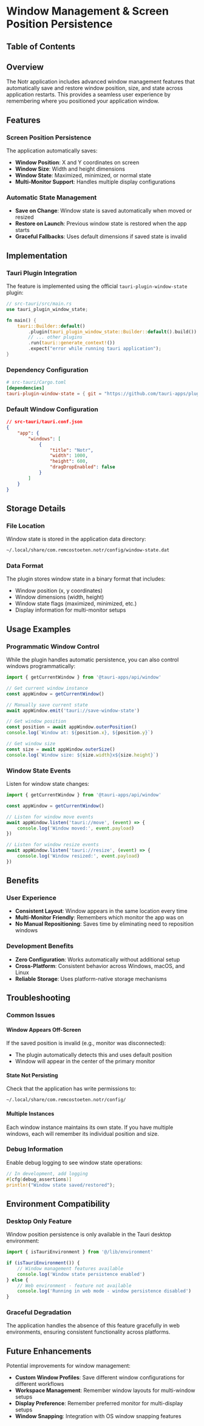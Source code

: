 # Window Management & Screen Position Persistence

## Table of Contents

## Overview

The Notr application includes advanced window management features that automatically save and restore window position, size, and state across application restarts. This provides a seamless user experience by remembering where you positioned your application window.

## Features

### Screen Position Persistence

The application automatically saves:

- **Window Position**: X and Y coordinates on screen
- **Window Size**: Width and height dimensions
- **Window State**: Maximized, minimized, or normal state
- **Multi-Monitor Support**: Handles multiple display configurations

### Automatic State Management

- **Save on Change**: Window state is saved automatically when moved or resized
- **Restore on Launch**: Previous window state is restored when the app starts
- **Graceful Fallbacks**: Uses default dimensions if saved state is invalid

## Implementation

### Tauri Plugin Integration

The feature is implemented using the official `tauri-plugin-window-state` plugin:

```rust
// src-tauri/src/main.rs
use tauri_plugin_window_state;

fn main() {
    tauri::Builder::default()
        .plugin(tauri_plugin_window_state::Builder::default().build())
        // ... other plugins
        .run(tauri::generate_context!())
        .expect("error while running tauri application");
}
```

### Dependency Configuration

```toml
# src-tauri/Cargo.toml
[dependencies]
tauri-plugin-window-state = { git = "https://github.com/tauri-apps/plugins-workspace", branch = "v1" }
```

### Default Window Configuration

```json
// src-tauri/tauri.conf.json
{
    "app": {
        "windows": [
            {
                "title": "Notr",
                "width": 1000,
                "height": 600,
                "dragDropEnabled": false
            }
        ]
    }
}
```

## Storage Details

### File Location

Window state is stored in the application data directory:

```bash
~/.local/share/com.remcostoeten.notr/config/window-state.dat
```

### Data Format

The plugin stores window state in a binary format that includes:

- Window position (x, y coordinates)
- Window dimensions (width, height)
- Window state flags (maximized, minimized, etc.)
- Display information for multi-monitor setups

## Usage Examples

### Programmatic Window Control

While the plugin handles automatic persistence, you can also control windows programmatically:

```typescript
import { getCurrentWindow } from '@tauri-apps/api/window'

// Get current window instance
const appWindow = getCurrentWindow()

// Manually save current state
await appWindow.emit('tauri://save-window-state')

// Get window position
const position = await appWindow.outerPosition()
console.log(`Window at: ${position.x}, ${position.y}`)

// Get window size
const size = await appWindow.outerSize()
console.log(`Window size: ${size.width}x${size.height}`)
```

### Window State Events

Listen for window state changes:

```typescript
import { getCurrentWindow } from '@tauri-apps/api/window'

const appWindow = getCurrentWindow()

// Listen for window move events
await appWindow.listen('tauri://move', (event) => {
    console.log('Window moved:', event.payload)
})

// Listen for window resize events
await appWindow.listen('tauri://resize', (event) => {
    console.log('Window resized:', event.payload)
})
```

## Benefits

### User Experience

- **Consistent Layout**: Window appears in the same location every time
- **Multi-Monitor Friendly**: Remembers which monitor the app was on
- **No Manual Repositioning**: Saves time by eliminating need to reposition windows

### Development Benefits

- **Zero Configuration**: Works automatically without additional setup
- **Cross-Platform**: Consistent behavior across Windows, macOS, and Linux
- **Reliable Storage**: Uses platform-native storage mechanisms

## Troubleshooting

### Common Issues

#### Window Appears Off-Screen

If the saved position is invalid (e.g., monitor was disconnected):

- The plugin automatically detects this and uses default position
- Window will appear in the center of the primary monitor

#### State Not Persisting

Check that the application has write permissions to:

```bash
~/.local/share/com.remcostoeten.notr/config/
```

#### Multiple Instances

Each window instance maintains its own state. If you have multiple windows, each will remember its individual position and size.

### Debug Information

Enable debug logging to see window state operations:

```rust
// In development, add logging
#[cfg(debug_assertions)]
println!("Window state saved/restored");
```

## Environment Compatibility

### Desktop Only Feature

Window position persistence is only available in the Tauri desktop environment:

```typescript
import { isTauriEnvironment } from '@/lib/environment'

if (isTauriEnvironment()) {
    // Window management features available
    console.log('Window state persistence enabled')
} else {
    // Web environment - feature not available
    console.log('Running in web mode - window persistence disabled')
}
```

### Graceful Degradation

The application handles the absence of this feature gracefully in web environments, ensuring consistent functionality across platforms.

## Future Enhancements

Potential improvements for window management:

- **Custom Window Profiles**: Save different window configurations for different workflows
- **Workspace Management**: Remember window layouts for multi-window setups
- **Display Preference**: Remember preferred monitor for multi-display setups
- **Window Snapping**: Integration with OS window snapping features
